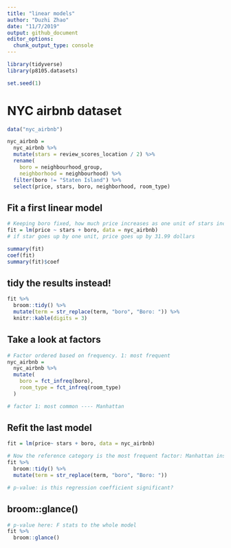 ```yaml
---
title: "linear models"
author: "Duzhi Zhao"
date: "11/7/2019"
output: github_document
editor_options: 
  chunk_output_type: console
---
```


```r
library(tidyverse)
library(p8105.datasets)

set.seed(1)

```

# NYC airbnb dataset
```r
data("nyc_airbnb")

nyc_airbnb = 
  nyc_airbnb %>% 
  mutate(stars = review_scores_location / 2) %>% 
  rename(
    boro = neighbourhood_group,
    neighborhood = neighbourhood) %>% 
  filter(boro != "Staten Island") %>% 
  select(price, stars, boro, neighborhood, room_type)
```

## Fit a first linear model
```r
# Keeping boro fixed, how much price increases as one unit of stars increases
fit = lm(price ~ stars + boro, data = nyc_airbnb)
# if star goes up by one unit, price goes up by 31.99 dollars 

summary(fit)
coef(fit)
summary(fit)$coef
```

## tidy the results instead!
```r
fit %>% 
  broom::tidy() %>% 
  mutate(term = str_replace(term, "boro", "Boro: ")) %>% 
  knitr::kable(digits = 3)
```

## Take a look at factors
```r
# Factor ordered based on frequency. 1: most frequent
nyc_airbnb = 
  nyc_airbnb %>% 
  mutate(
    boro = fct_infreq(boro),
    room_type = fct_infreq(room_type)
  )

# factor 1: most common ---- Manhattan
```

## Refit the last model
```r
fit = lm(price~ stars + boro, data = nyc_airbnb)

# Now the reference category is the most frequent factor: Manhattan instead of Bronx
fit %>% 
  broom::tidy() %>% 
  mutate(term = str_replace(term, "boro", "Boro: "))

# p-value: is this regression coefficient significant?
```

## broom::glance()
```r
# p-value here: F stats to the whole model
fit %>% 
  broom::glance()
```


